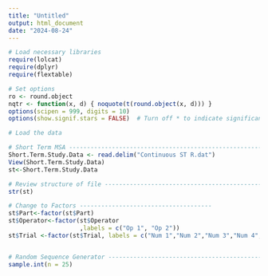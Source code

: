 ---
title: "Untitled"
output: html_document
date: "2024-08-24"
---

```{r}
# Load necessary libraries
require(lolcat)
require(dplyr)
require(flextable)

# Set options
ro <- round.object
nqtr <- function(x, d) { noquote(t(round.object(x, d))) }
options(scipen = 999, digits = 10)
options(show.signif.stars = FALSE)  # Turn off * to indicate significance

# Load the data

# Short Term MSA ----------------------------------------------------------
Short.Term.Study.Data <- read.delim("Continuous ST R.dat")
View(Short.Term.Study.Data)
st<-Short.Term.Study.Data

# Review structure of file ------------------------------------------------
str(st)

# Change to Factors -------------------------------------
st$Part<-factor(st$Part)
st$Operator<-factor(st$Operator
                    ,labels = c("Op 1", "Op 2"))
st$Trial <-factor(st$Trial, labels = c("Num 1","Num 2","Num 3","Num 4", "Num 5"))


# Random Sequence Generator -----------------------------------------------
sample.int(n = 25)


```









